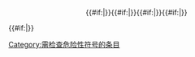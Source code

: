 <includeonly><div style="text-align:center;"><div style="width:{{#expr:288{{#if:{{{4|}}}||-72}}{{#if:{{{3|}}}||-72}}{{#if:{{{2|}}}||-72}}}}px; margin:0 auto;">{{#if:{{{1|}}}|{{Chembox EUHazardSymbol1|value={{{1}}}}}}}{{#if:{{{2|}}}|{{Chembox EUHazardSymbol1|value={{{2}}}}}}}{{#if:{{{3|}}}|{{Chembox EUHazardSymbol1|value={{{3}}}}}}}{{#if:{{{4|}}}|{{Chembox EUHazardSymbol1|value={{{4}}}}}}}</div></div>{{#if:{{{5|}}}|[[Category:需检查危险性符号的条目]]}}</includeonly><noinclude>{{Documentation}}</noinclude>